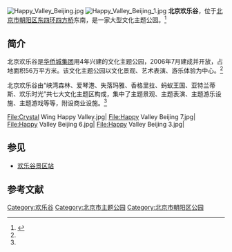 {{Coord|39.8678347|116.4939809|type:landmark_region:CN-11_source:GoogleMaps|display=title}}
[[File:Happy_Valley_Beijing.jpg|thumb]]
[[File:Happy_Valley_Beijing_1.jpg|thumb]]
'''北京欢乐谷'''，位于[[北京市|北京市]][[朝阳区_(北京市)|朝阳区]][[北京四环路|东四环]][[四方桥|四方桥]]东南，是一家大型文化主题公园。<ref name=bjhlg>{{Cite web |url=http://bj.happyvalley.cn/About/index.shtml |title=关于我们，北京欢乐谷，于2013-12-29查阅 |access-date=2013-12-29 |archive-url=https://web.archive.org/web/20131230232908/http://bj.happyvalley.cn/About/index.shtml |archive-date=2013-12-30 |dead-url=yes }}</ref>

==简介==
北京欢乐谷是[[华侨城集团|华侨城集团]]用4年兴建的文化主题公园，2006年7月建成并开放，占地面积56万平方米。该文化主题公园以文化景观、艺术表演、游乐体验为中心。<ref name=bjhlg/>

北京欢乐谷由“峡湾森林、爱琴港、失落玛雅、香格里拉、蚂蚁王国、亚特兰蒂斯、欢乐时光”共七大文化主题区构成，集中了主题景观、主题表演、主题游乐设施、主题游戏等等，附设商业设施。<ref name=bjhlg/>

<gallery>
File:Crystal Wing Happy Valley.jpg|
File:Happy Valley Beijing 7.jpg|
File:Happy Valley Beijing 6.jpg|
File:Happy Valley Beijing 3.jpg|
</gallery>

==参见==
*[[欢乐谷景区站|欢乐谷景区站]]

==参考文献==
{{Commonscat|Happy Valley, Beijing}}
{{reflist}}

[[Category:欢乐谷|Category:欢乐谷]]
[[Category:北京市主题公园|Category:北京市主题公园]]
[[Category:北京市朝阳区公园|Category:北京市朝阳区公园]]